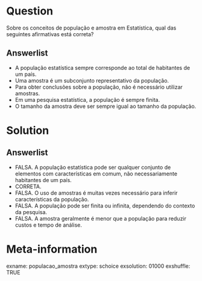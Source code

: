 Question
========
Sobre os conceitos de população e amostra em Estatística, qual das seguintes afirmativas está correta?

Answerlist
----------
* A população estatística sempre corresponde ao total de habitantes de um país.
* Uma amostra é um subconjunto representativo da população.
* Para obter conclusões sobre a população, não é necessário utilizar amostras.
* Em uma pesquisa estatística, a população é sempre finita.
* O tamanho da amostra deve ser sempre igual ao tamanho da população.

Solution
========
Answerlist
----------
* FALSA. A população estatística pode ser qualquer conjunto de elementos com características em comum, não necessariamente habitantes de um país.
* CORRETA.
* FALSA. O uso de amostras é muitas vezes necessário para inferir características da população.
* FALSA. A população pode ser finita ou infinita, dependendo do contexto da pesquisa.
* FALSA. A amostra geralmente é menor que a população para reduzir custos e tempo de análise.

Meta-information
================
exname: populacao_amostra
extype: schoice
exsolution: 01000
exshuffle: TRUE
